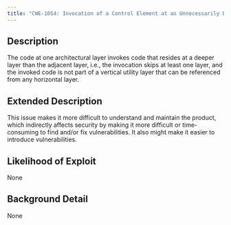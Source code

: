 ```yaml
---
title: "CWE-1054: Invocation of a Control Element at an Unnecessarily Deep Horizontal Layer"
---
```


## Description
The code at one architectural layer invokes code that resides
					at a deeper layer than the adjacent layer, i.e., the invocation skips at least one
					layer, and the invoked code is not part of a vertical utility layer that can be referenced from any horizontal layer.

## Extended Description
This issue makes it more difficult to understand and maintain the product, which indirectly affects security by making it more difficult or time-consuming to find and/or fix vulnerabilities.  It also might make it easier to introduce vulnerabilities.

## Likelihood of Exploit
None

## Background Detail
None
        